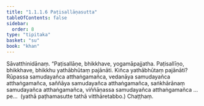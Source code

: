```yaml
---
title: "1.1.1.6 Paṭisallāṇasutta"
tableOfContents: false
sidebar:
  order: 8
type: "tipitaka"
basket: "su"
book: "khan"
---
```



<DynamicBreadcrumb />

<Division number="6" book="khan">

<Paragraph number="74" book="khan">
Sāvatthinidānaṃ. “Paṭisallāṇe, bhikkhave, yogamāpajjatha. Paṭisallīṇo, bhikkhave, bhikkhu yathābhūtaṃ pajānāti. Kiñca yathābhūtaṃ pajānāti? Rūpassa samudayañca atthaṅgamañca, vedanāya samudayañca atthaṅgamañca, saññāya samudayañca atthaṅgamañca, saṅkhārānaṃ samudayañca atthaṅgamañca, viññāṇassa samudayañca atthaṅgamañca …pe…  (yathā paṭhamasutte tathā vitthāretabbo.)

</Paragraph>
</Division>

<Paragraph number="75" type="center" book="khan">
Chaṭṭhaṃ.
</Paragraph>
